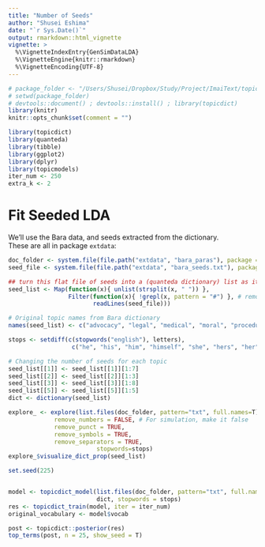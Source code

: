 ```yaml
---
title: "Number of Seeds"
author: "Shusei Eshima"
date: "`r Sys.Date()`"
output: rmarkdown::html_vignette
vignette: >
  %\VignetteIndexEntry{GenSimDataLDA}
  %\VignetteEngine{knitr::rmarkdown}
  %\VignetteEncoding{UTF-8}
---
```


```r
# package_folder <- "/Users/Shusei/Dropbox/Study/Project/ImaiText/topicdict"
# setwd(package_folder)
# devtools::document() ; devtools::install() ; library(topicdict)
library(knitr)
knitr::opts_chunk$set(comment = "")
```


```r
library(topicdict)
library(quanteda)
library(tibble)
library(ggplot2)
library(dplyr)
library(topicmodels)
iter_num <- 250
extra_k <- 2
```

# Fit Seeded LDA
We'll use the Bara data, and seeds extracted from the dictionary.  
These are all in package `extdata`:
```r
doc_folder <- system.file(file.path("extdata", "bara_paras"), package = "topicdict")
seed_file <- system.file(file.path("extdata", "bara_seeds.txt"), package = "topicdict")

## turn this flat file of seeds into a (quanteda dictionary) list as it would be used
seed_list <- Map(function(x){ unlist(strsplit(x, " ")) }, 
                 Filter(function(x){ !grepl(x, pattern = "#") }, # remove comments
                        readLines(seed_file)))

# Original topic names from Bara dictionary
names(seed_list) <- c("advocacy", "legal", "medical", "moral", "procedural", "social")

stops <- setdiff(c(stopwords("english"), letters), 
                  c("he", "his", "him", "himself", "she", "hers", "her", "herself"))

# Changing the number of seeds for each topic
seed_list[[1]] <- seed_list[[1]][1:7]
seed_list[[2]] <- seed_list[[2]][1:3]
seed_list[[3]] <- seed_list[[3]][1:8]
seed_list[[5]] <- seed_list[[5]][1:5]
dict <- dictionary(seed_list)

explore_ <- explore(list.files(doc_folder, pattern="txt", full.names=T),
             remove_numbers = FALSE, # For simulation, make it false
             remove_punct = TRUE,
             remove_symbols = TRUE,
             remove_separators = TRUE,
						 stopwords=stops)
explore_$visualize_dict_prop(seed_list)
```

```r
set.seed(225)


model <- topicdict_model(list.files(doc_folder, pattern="txt", full.names=T), extra_k=extra_k,
                         dict, stopwords = stops)
res <- topicdict_train(model, iter = iter_num)
original_vocabulary <- model$vocab
```

```r
post <- topicdict::posterior(res)
top_terms(post, n = 25, show_seed = T)
```

